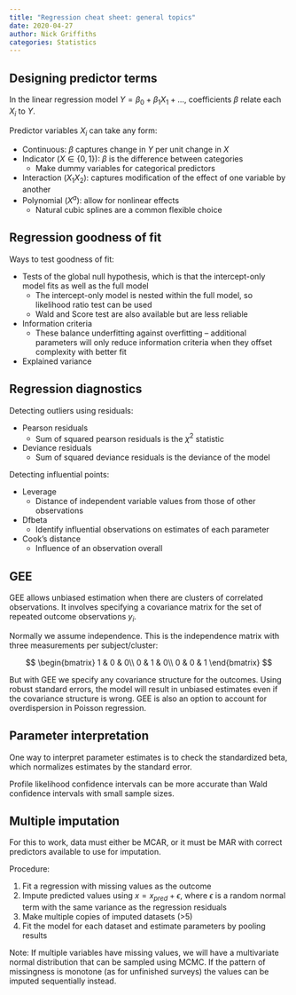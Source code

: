```yaml
---
title: "Regression cheat sheet: general topics"
date: 2020-04-27
author: Nick Griffiths
categories: Statistics
---
```


## Designing predictor terms {#predictors}

In the linear regression model $Y = \beta_0 + \beta_1 X_1 + ...$, coefficients $\beta$ relate each $X_i$ to $Y$.

Predictor variables $X_i$ can take any form:

- Continuous: $\beta$ captures change in $Y$ per unit change in $X$
- Indicator ($X \in \{0, 1\}$): $\beta$ is the difference between categories
  - Make dummy variables for categorical predictors
- Interaction ($X_1 X_2)$: captures modification of the effect of one variable by another
- Polynomial ($X^a$): allow for nonlinear effects
  - Natural cubic splines are a common flexible choice

## Regression goodness of fit {#fit}

Ways to test goodness of fit:

- Tests of the global null hypothesis, which is that the intercept-only model fits as well as the full model
    + The intercept-only model is nested within the full model, so likelihood ratio test can be used
	+ Wald and Score test are also available but are less reliable
- Information criteria
	+ These balance underfitting against overfitting -- additional parameters will only reduce information criteria when they offset complexity with better fit
- Explained variance

## Regression diagnostics {#diagnostics}

Detecting outliers using residuals:

- Pearson residuals
  - Sum of squared pearson residuals is the $\chi^2$ statistic
- Deviance residuals
  - Sum of squared deviance residuals is the deviance of the model
  
Detecting influential points:

- Leverage
  - Distance of independent variable values from those of other observations
- Dfbeta
  - Identify influential observations on estimates of each parameter
- Cook's distance
  - Influence of an observation overall

## GEE {#gee}

GEE allows unbiased estimation when there are clusters of correlated observations. It involves specifying a covariance matrix for the set of repeated outcome observations $y_i$.

Normally we assume independence. This is the independence matrix with three measurements per subject/cluster:

$$
\begin{bmatrix}
1 & 0 & 0\\
0 & 1 & 0\\
0 & 0 & 1
\end{bmatrix}
$$

But with GEE we specify any covariance structure for the outcomes. Using robust standard errors, the model will result in unbiased estimates even if the covariance structure is wrong. GEE is also an option to account for overdispersion in Poisson regression.

## Parameter interpretation {#interpretation}

One way to interpret parameter estimates is to check the standardized beta, which normalizes estimates by the standard error.

Profile likelihood confidence intervals can be more accurate than Wald confidence intervals with small sample sizes.

## Multiple imputation {#mult-imputation}

For this to work, data must either be MCAR, or it must be MAR with correct predictors available to use for imputation.

Procedure:

1. Fit a regression with missing values as the outcome
2. Impute predicted values using $x = x_{pred} + \epsilon$, where $\epsilon$ is a random normal term with the same variance as the regression residuals
3. Make multiple copies of imputed datasets (>5)
4. Fit the model for each dataset and estimate parameters by pooling results

Note: If multiple variables have missing values, we will have a multivariate normal distribution that can be sampled using MCMC. If the pattern of missingness is monotone (as for unfinished surveys) the values can be imputed sequentially instead.
